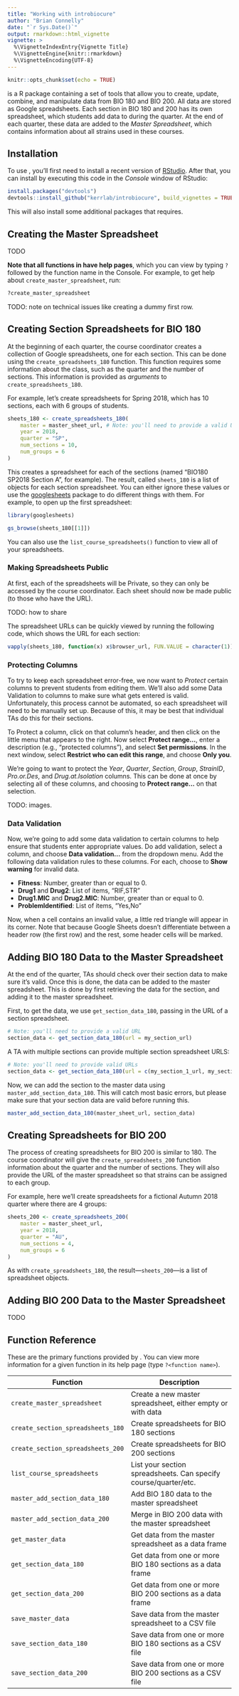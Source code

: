 ```yaml
---
title: "Working with introbiocure"
author: "Brian Connelly"
date: "`r Sys.Date()`"
output: rmarkdown::html_vignette
vignette: >
  %\VignetteIndexEntry{Vignette Title}
  %\VignetteEngine{knitr::rmarkdown}
  %\VignetteEncoding{UTF-8}
---
```


```r
knitr::opts_chunk$set(echo = TRUE)
```

\code{introbiocure} is a R package containing a set of tools that allow you to create, update, combine, and manipulate data from BIO 180 and BIO 200.
All data are stored as Google spreadsheets.
Each section in BIO 180 and 200 has its own spreadsheet, which students add data to during the quarter.
At the end of each quarter, these data are added to the *Master Spreadsheet*, which contains information about all strains used in these courses.


## Installation

To use \code{introbiocure}, you'll first need to install a recent version of [RStudio](https://rstudio.com).
After that, you can install \code{introbiocure} by executing this code in the *Console* window of RStudio:

```r
install.packages("devtools")
devtools::install_github("kerrlab/introbiocure", build_vignettes = TRUE)
```

This will also install some additional packages that \code{introbiocure} requires.


## Creating the Master Spreadsheet

TODO

**Note that all functions in \code{introbiocure} have help pages**, which you can view by typing `?` followed by the function name in the Console.
For example, to get help about `create_master_spreadsheet`, run:

```r
?create_master_spreadsheet
```

TODO: note on technical issues like creating a dummy first row.



## Creating Section Spreadsheets for BIO 180

At the beginning of each quarter, the course coordinator creates a collection of Google spreadsheets, one for each section.
This can be done using the `create_spreadsheets_180` function.
This function requires some information about the class, such as the quarter and the number of sections.
This information is provided as *arguments* to `create_spreadsheets_180`.

For example, let's create spreadsheets for Spring 2018, which has 10 sections, each with 6 groups of students.

```r
sheets_180 <- create_spreadsheets_180(
    master = master_sheet_url, # Note: you'll need to provide a valid URL here.
    year = 2018,
    quarter = "SP",
    num_sections = 10,
    num_groups = 6
)
```

This creates a spreadsheet for each of the sections (named "BIO180 SP2018 Section A", for example).
The result, called `sheets_180` is a list of objects for each section spreadsheet.
You can either ignore these values or use the [googlesheets](https://github.com/jennybc/googlesheets) package to do different things with them.
For example, to open up the first spreadsheet:

```r
library(googlesheets)

gs_browse(sheets_180[[1]])
```

You can also use the `list_course_spreadsheets()` function to view all of your spreadsheets.


### Making Spreadsheets Public

At first, each of the spreadsheets will be Private, so they can only be accessed by the course coordinator.
Each sheet should now be made public (to those who have the URL).

TODO: how to share

The spreadsheet URLs can be quickly viewed by running the following code, which shows the URL for each section:

```r
vapply(sheets_180, function(x) x$browser_url, FUN.VALUE = character(1))
```


### Protecting Columns

To try to keep each spreadsheet error-free, we now want to *Protect* certain columns to prevent students from editing them.
We'll also add some Data Validation to columns to make sure what gets entered is valid.
Unfortunately, this process cannot be automated, so each spreadsheet will need to be manually set up.
Because of this, it may be best that individual TAs do this for their sections.

To Protect a column, click on that column's header, and then click on the little menu that appears to the right.
Now select **Protect range...**, enter a description (e.g., "protected columns"), and select **Set permissions**.
In the next window, select **Restrict who can edit this range**, and choose **Only you**.

We're going to want to protect the *Year*, *Quarter*, *Section*, *Group*, *StrainID*, *Pro.or.Des*, and *Drug.at.Isolation* columns.
This can be done at once by selecting all of these columns, and choosing to **Protect range...** on that selection.

TODO: images.

### Data Validation

Now, we're going to add some data validation to certain columns to help ensure that students enter appropriate values.
Do add validation, select a column, and choose **Data validation...** from the dropdown menu.
Add the following data validation rules to these columns.
For each, choose to **Show warning** for invalid data.

- **Fitness**: Number, greater than or equal to 0.
- **Drug1** and **Drug2**: List of items, "RIF,STR"
- **Drug1.MIC** and **Drug2.MIC**: Number, greater than or equal to 0.
- **ProblemIdentified**: List of items, "Yes,No"

Now, when a cell contains an invalid value, a little red triangle will appear in its corner.
Note that because Google Sheets doesn't differentiate between a header row (the first row) and the rest, some header cells will be marked.


## Adding BIO 180 Data to the Master Spreadsheet

At the end of the quarter, TAs should check over their section data to make sure it's valid.
Once this is done, the data can be added to the master spreadsheet.
This is done by first retrieving the data for the section, and adding it to the master spreadsheet.

First, to get the data, we use `get_section_data_180`, passing in the URL of a section spreadsheet.

```r
# Note: you'll need to provide a valid URL
section_data <- get_section_data_180(url = my_section_url)
```

A TA with multiple sections can provide multiple section spreadsheet URLS:

```r
# Note: you'll need to provide valid URLs
section_data <- get_section_data_180(url = c(my_section_1_url, my_section_2_url, my_section_3_url))
```

Now, we can add the section to the master data using `master_add_section_data_180`.
This will catch most basic errors, but please make sure that your section data are valid before running this.

```r
master_add_section_data_180(master_sheet_url, section_data)
```


## Creating Spreadsheets for BIO 200

The process of creating spreadsheets for BIO 200 is similar to 180.
The course coordinator will give the `create_spreadsheets_200` function information about the quarter and the number of sections.
They will also provide the URL of the master spreadsheet so that strains can be assigned to each group.

For example, here we'll create spreadsheets for a fictional Autumn 2018 quarter where there are 4 groups:

```r
sheets_200 <- create_spreadsheets_200(
    master = master_sheet_url,
    year = 2018,
    quarter = "AU",
    num_sections = 4,
    num_groups = 6
)
```

As with `create_spreadsheets_180`, the result---`sheets_200`---is a list of spreadsheet objects.


## Adding BIO 200 Data to the Master Spreadsheet

TODO


## Function Reference

These are the primary functions provided by \code{introbiocure}.
You can view more information for a given function in its help page (type `?<function name>`).

| Function                          | Description                                                     |
|-----------------------------------|-----------------------------------------------------------------|
| `create_master_spreadsheet`       | Create a new master spreadsheet, either empty or with data      |
| `create_section_spreadsheets_180` | Create spreadsheets for BIO 180 sections                        |
| `create_section_spreadsheets_200` | Create spreadsheets for BIO 200 sections                        |
| `list_course_spreadsheets`        | List your section spreadsheets. Can specify course/quarter/etc. |
| `master_add_section_data_180`     | Add BIO 180 data to the master spreadsheet                      |
| `master_add_section_data_200`     | Merge in BIO 200 data with the master spreadsheet               |
| `get_master_data`                 | Get data from the master spreadsheet as a data frame            |
| `get_section_data_180`            | Get data from one or more BIO 180 sections as a data frame      |
| `get_section_data_200`            | Get data from one or more BIO 200 sections as a data frame      |
| `save_master_data`                | Save data from the master spreadsheet to a CSV file             |
| `save_section_data_180`           | Save data from one or more BIO 180 sections as a CSV file       |
| `save_section_data_200`           | Save data from one or more BIO 200 sections as a CSV file       |



